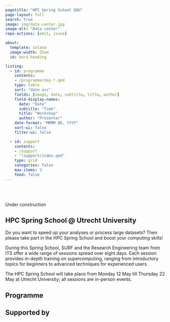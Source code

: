 ```yaml
---
pagetitle: "HPC Spring School @UU"
page-layout: full
search: true
image: img/data-center.jpg
image-alt: "Data center"
repo-actions: [edit, issue]

about:
  template: solana
  image-width: 32em
  id: hero-heading

listing:
  - id: programme
    contents: 
    - /programme/day-*.qmd
    type: table
    sort: "date asc"
    fields: [image, date, subtitle, title, author]
    field-display-names:
      date: "Date"
      subtitle: "Time"
      title: "Workshop"
      author: "Presenter"
    date-format: "MMMM DD, YYYY"
    sort-ui: false
    filter-ui: false

  - id: support
    contents:
    - /support
    - "!support/index.qmd"
    type: grid
    categories: false
    max-items: 3
    feed: false
---
```


<br><br>

::: {.callout-note}
Under construction
:::

::: {#hero-heading}
## HPC Spring School @ Utrecht University

Do you want to speed up your analyses or process large datasets? Then please take part in the HPC Spring School and boost your computing skills!

During this Spring School, SURF and the Research Engineering team from ITS offer a wide range of sessions spread over eight days. Each session provides in-depth training on supercomputing, ranging from introductory topics for beginners to advanced techniques for experienced users. 

The HPC Spring School will take place from Monday 12 May till Thursday 22 May at Utrecht University; all sessions are in-person events. 

:::


## Programme

::: {#programme}
:::

## Supported by
:::{#support}
:::



